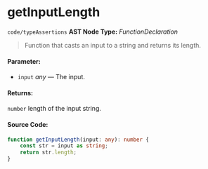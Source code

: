 
<Meta title="code/typeAssertions" />

# getInputLength

`code/typeAssertions`
**AST Node Type:** *FunctionDeclaration*

> Function that casts an input to a string and returns its length.

#### Parameter:

- `input` *any* — The input.
#### Returns:
`number`  length of the input string.

#### Source Code:

```ts
function getInputLength(input: any): number {
    const str = input as string;
    return str.length;
}

```

